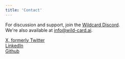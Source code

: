 ```yaml
---
title: 'Contact'
---
```


For discussion and support, join the [Wildcard Discord](https://discord.gg/wildcardai). \
We're also available at [info@wild-card.ai](mailto:info@wild-card.ai).

[X, formerly Twitter](https://x.com/wildcardai)\
[LinkedIn](https://www.linkedin.com/company/wildcardai) \
[Github](https://github.com/wild-card-ai/agents-json)
